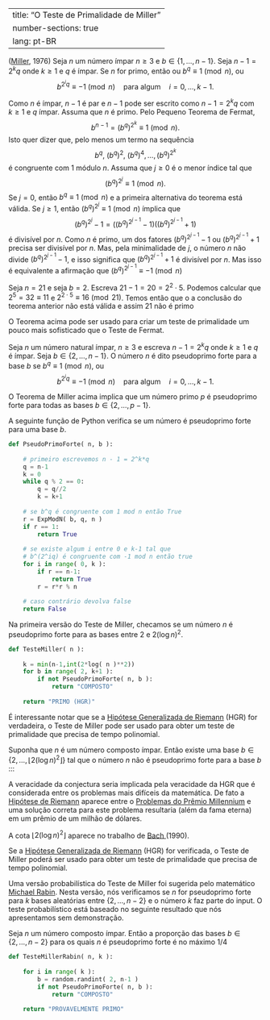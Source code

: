 
---
title: "O Teste de Primalidade de Miller"
number-sections: true
lang: pt-BR
---


:::{#thm-}
(<a href="https://en.wikipedia.org/wiki/Gary_Miller_(computer_scientist)">Miller</a>, 1976)
Seja $n$ um número ímpar $n\geq 3$ e $b\in\{1,\ldots,n-1\}$. Seja $n-1=2^kq$ onde $k\geq 1$ e $q$ é ímpar. Se $n$ for primo, então ou $b^q\equiv 1\pmod n$, ou
$$
b^{2^iq}\equiv -1\pmod n\quad\mbox{para algum} \quad i=0,\ldots,k-1.
$$
:::


:::{.proof}
Como $n$ é ímpar, $n-1$ é par e $n-1$ pode ser escrito como $n-1=2^kq$ com $k\geq 1$ e $q$ ímpar. Assuma que $n$ é primo. Pelo Pequeno Teorema de Fermat,
$$
b^{n-1}=(b^{q})^{2^k}\equiv 1\pmod n.
$$
Isto quer dizer que, pelo menos um termo na sequência
$$
b^q,\ (b^q)^2,\ (b^q)^4,\ldots,(b^q)^{2^k}
$$
é congruente com $1$ módulo $n$. Assuma que $j\geq 0$ é o menor índice tal que
$$
(b^q)^{2^j}\equiv 1\pmod n.
$$
Se $j=0$, então $b^q\equiv 1\pmod n$ e a primeira alternativa do teorema está válida. Se $j\geq 1$, então $(b^q)^{2^j}\equiv 1\pmod n$ ímplica que
$$
(b^q)^{2^j}-1=((b^q)^{2^{j-1}}-1)((b^q)^{2^{j-1}}+1)
$$
é divisível por $n$. Como $n$ é primo, um dos fatores $(b^q)^{2^{j-1}}-1$ ou $(b^q)^{2^{j-1}}+1$ precisa ser divisível por $n$. Mas, pela minimalidade de $j$, o número $n$ não divide $(b^q)^{2^{j-1}}-1$, e isso significa que $(b^q)^{2^{j-1}}+1$ é divisível por $n$. Mas isso é equivalente a afirmação que $(b^q)^{2^{j-1}}\equiv -1\pmod n$
:::


:::{#exm-}
Seja $n=21$ e seja $b=2$. Escreva $21-1=20=2^2\cdot 5$. Podemos calcular que $2^5=32\equiv 11$ e $2^{2\cdot 5}\equiv 16\pmod{21}$. Temos então que o a conclusão do teorema anterior não está válida e assim $21$ não é primo
:::

O Teorema acima pode ser usado para criar um teste de primalidade um pouco mais sofisticado que o Teste de Fermat.

:::{#def-}
Seja $n$ um número natural ímpar, $n\geq 3$ e escreva $n-1=2^kq$ onde $k\geq 1$ e $q$ é ímpar. Seja $b\in\{2,\ldots,n-1\}$. O número $n$ é dito pseudoprimo forte para a base $b$ se $b^q\equiv 1\pmod n$, ou
$$
b^{2^iq}\equiv -1\pmod n\quad\mbox{para algum} \quad i=0,\ldots,k-1.
$$
:::

O Teorema de Miller acima implica que um número primo $p$ é pseudoprimo forte para todas as bases $b\in\{2,\ldots,p-1\}$.

A seguinte função de Python verifica se um número é pseudoprimo forte para uma base $b$.
```python
def PseudoPrimoForte( n, b ):
    
    # primeiro escrevemos n - 1 = 2^k*q
    q = n-1
    k = 0
    while q % 2 == 0:
        q = q//2
        k = k+1
    
    # se b^q é congruente com 1 mod n então True
    r = ExpModN( b, q, n )
    if r == 1:
        return True
    
    # se existe algum i entre 0 e k-1 tal que 
    # b^(2^iq) é congruente com -1 mod n então true
    for i in range( 0, k ):
        if r == n-1:
            return True
        r = r*r % n
    
    # caso contrário devolva false
    return False      
```

Na primeira versão do Teste de Miller, checamos se um número $n$ é pseudoprimo forte para as bases entre $2$ e $2(\log n)^2$.
```python
def TesteMiller( n ):
        
    k = min(n-1,int(2*log( n )**2))
    for b in range( 2, k+1 ):
        if not PseudoPrimoForte( n, b ):
            return "COMPOSTO"
        
    return "PRIMO (HGR)"
```

É interessante notar que se a <a href="https://pt.wikipedia.org/wiki/Hip%C3%B3tese_generalizada_de_Riemann">Hipótese Generalizada de Riemann</a> (HGR) for verdadeira, o Teste de Miller pode ser usado para obter um teste de primalidade que precisa de tempo polinomial.
<div class="conjecture">
Suponha que $n$ é um número composto ímpar. Então existe uma base $b\in\{2,\ldots,\lfloor 2(\log n)^2\rfloor\}$ tal que o número $n$ não é pseudoprimo forte para a base $b$
:::

A veracidade da conjectura seria implicada pela veracidade da HGR que é considerada entre os problemas mais difíceis da matemática. De fato a <a href="https://pt.wikipedia.org/wiki/Hip%C3%B3tese_de_Riemann">Hipótese de Riemann</a> aparece entre o <a href="https://pt.wikipedia.org/wiki/Problemas_do_Pr%C3%A9mio_Millennium">Problemas do Prêmio Millennium</a> e uma solução correta para este problema resultaria (além da fama eterna) em um prêmio de um milhão de dólares.

A cota $\lfloor 2(\log n)^2\rfloor$ aparece no trabalho de <a href="https://en.wikipedia.org/wiki/Eric_Bach">Bach </a>(1990).

Se a <a href="https://pt.wikipedia.org/wiki/Hip%C3%B3tese_generalizada_de_Riemann">Hipótese Generalizada de Riemann</a> (HGR) for verificada, o Teste de Miller poderá ser usado para obter um teste de primalidade que precisa de tempo polinomial.

Uma versão probabilística do Teste de Miller foi sugerida pelo matemático <a href="https://en.wikipedia.org/wiki/Michael_O._Rabin">Michael Rabin</a>. Nesta versão, nós verificamos se $n$ for pseudoprimo forte para $k$ bases aleatórias entre $\{2,\ldots,n-2\}$ e o número $k$ faz parte do input. O teste probabilístico está baseado no seguinte resultado que nós apresentamos sem demonstração.

:::{#thm-}
Seja $n$ um número composto ímpar. Então a proporção das bases $b\in\{2,\ldots,n-2\}$ para os quais $n$ é pseudoprimo forte é no máximo $1/4$
:::

```python
def TesteMillerRabin( n, k ):
        
    for i in range( k ):
        b = random.randint( 2, n-1 )
        if not PseudoPrimoForte( n, b ):
            return "COMPOSTO"
        
    return "PROVAVELMENTE PRIMO"
```

